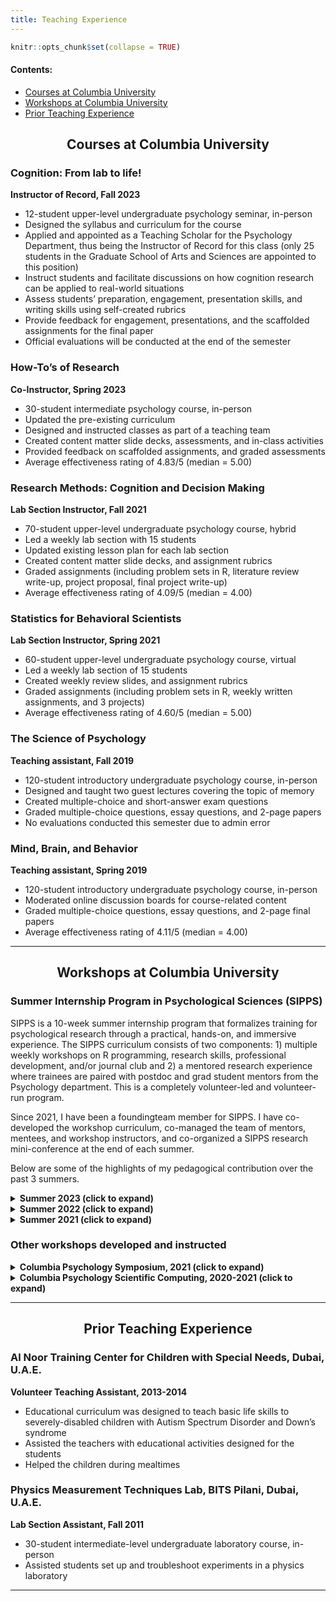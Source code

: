 ```yaml
---
title: Teaching Experience
---
```


```r
knitr::opts_chunk$set(collapse = TRUE)
```

#### Contents: 

- [Courses at Columbia University](#CU-courses)
- [Workshops at Columbia University](#CU-workshops)
- [Prior Teaching Experience](#prior-exp)


<center> <h2 id = "CU-courses"> Courses at Columbia University </h2> </center>

### Cognition: From lab to life! 
**Instructor of Record, Fall 2023**

- 12-student upper-level undergraduate psychology seminar, in-person
- Designed the syllabus and curriculum for the course
- Applied and appointed as a Teaching Scholar for the Psychology Department, thus being the Instructor of Record for this class (only 25 students in the Graduate School of Arts and Sciences are appointed to this position)
- Instruct students and facilitate discussions on how cognition research can be applied to real-world situations
- Assess students’ preparation, engagement, presentation skills, and writing skills using self-created rubrics
- Provide feedback for engagement, presentations, and the scaffolded assignments for the final paper
- Official evaluations will be conducted at the end of the semester


### How-To's of Research 
**Co-Instructor, Spring 2023**

 - 30-student intermediate psychology course, in-person
 - Updated the pre-existing curriculum
 - Designed and instructed classes as part of a teaching team
 - Created content matter slide decks, assessments, and in-class activities
 - Provided feedback on scaffolded assignments, and graded assessments
 - Average effectiveness rating of 4.83/5 (median = 5.00)
 
### Research Methods: Cognition and Decision Making
**Lab Section Instructor, Fall 2021**

- 70-student upper-level undergraduate psychology course, hybrid
- Led a weekly lab section with 15 students
- Updated existing lesson plan for each lab section
- Created content matter slide decks, and assignment rubrics
- Graded assignments (including problem sets in R, literature review write-up, project proposal, final project write-up) 
- Average effectiveness rating of 4.09/5 (median = 4.00)


### Statistics for Behavioral Scientists
**Lab Section Instructor, Spring 2021**

- 60-student upper-level undergraduate psychology course, virtual 
- Led a weekly lab section of 15 students
- Created weekly review slides, and assignment rubrics
- Graded assignments (including problem sets in R, weekly written assignments, and 3 projects)
- Average effectiveness rating of 4.60/5 (median = 5.00)

### The Science of Psychology
**Teaching assistant, Fall 2019**

- 120-student introductory undergraduate psychology course, in-person 
- Designed and taught two guest lectures covering the topic of memory
- Created multiple-choice and short-answer exam questions
- Graded multiple-choice questions, essay questions, and 2-page papers
- No evaluations conducted this semester due to admin error


### Mind, Brain, and Behavior
**Teaching assistant, Spring 2019**

- 120-student introductory undergraduate psychology course, in-person 
- Moderated online discussion boards for course-related content
- Graded multiple-choice questions, essay questions, and 2-page final papers 
- Average effectiveness rating of 4.11/5 (median = 4.00)

---

<center> <h2 id = "CU-workshops"> Workshops at Columbia University </h2> </center> 

### Summer Internship Program in Psychological Sciences (SIPPS)

SIPPS is a 10-week summer internship program that formalizes training  for psychological research through a practical, hands-on, and immersive experience. The SIPPS curriculum consists of two components: 1) multiple weekly workshops on R programming, research skills, professional development, and/or journal club and 2) a mentored research experience where trainees are paired with postdoc and grad student mentors from the Psychology department. This is a completely volunteer-led and volunteer-run program.

Since 2021, I have been a foundingteam member for SIPPS. I have co-developed the workshop curriculum, co-managed the team of mentors, mentees, and workshop instructors, and co-organized a SIPPS research mini-conference at the end of each summer.

Below are some of the highlights of my pedagogical contribution over the past 3 summers.

<details> 

<summary><b>Summer 2023 (click to expand)</b></summary>

- 20 students, held virtually (zoom)
- Revamped the curriculum to create a flipped classroom setup for the R programming and Research Skills workshops. 
- Created flipped classroom materials for 3 workshops and taught 5 workshops in-person 
</details>


<details>

<summary><b>Summer 2022 (click to expand)</b></summary>

- 30 students, in-person
- Created and taught 4 workshops: How to read a paper, Organizing your research and using bash, CVs and Resumes, and Research Ethics
- Analyzed the efficacy of SIPPS this summer using pre- and post-program questionnaires 

</details>

<details>

<summary><b>Summer 2021 (click to expand)</b></summary>

- 30-60 students(depending on the workshop), virtual/zoom
- Served both domestic and international students.
- Taught four workshops: R Programming Fundamentals, Data Cleaning in R, Correlations and basic visualization in R, Introduction to Regression
- Analyzed the efficacy of SIPPS this summer using pre- and post-program questionnaires

</details>


### Other workshops developed and instructed

<details> 

<summary><b>Columbia Psychology Symposium, 2021 (click to expand)</b></summary>

- 15 students, virtual/zoom
- Workshop taught: how to make the most of your RA experience
</details>

<details>

<summary><b>Columbia Psychology Scientific Computing, 2020-2021 (click to expand)</b></summary>

- 15-students, in-person
- Workshops taught: Introduction to R programming, Python programming fundamentals for R Users 

</details>

---


<center> <h2 id = "prior-exp"> Prior Teaching Experience </h2> </center>

### Al Noor Training Center for Children with Special Needs, Dubai, U.A.E.
**Volunteer Teaching Assistant, 2013-2014**

- Educational curriculum was designed to teach basic life skills to severely-disabled children with Autism Spectrum Disorder and Down’s syndrome 
- Assisted the teachers with educational activities designed for the students
- Helped the children during mealtimes

### Physics Measurement Techniques Lab, BITS Pilani, Dubai, U.A.E.
**Lab Section Assistant, Fall 2011**

- 30-student intermediate-level undergraduate laboratory course, in-person 
- Assisted students set up and troubleshoot experiments in a physics laboratory

---
